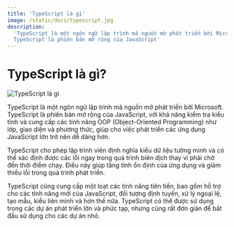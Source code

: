 ```yaml
---
title: 'TypeScript là gì'
image: /static/docs/typescript.jpg
description:
  'TypeScript là một ngôn ngữ lập trình mã nguồn mở phát triển bởi Microsoft.
  TypeScript là phiên bản mở rộng của JavaScript'
---
```


# TypeScript là gì?

![TypeScript là gì](/static/docs/typescript.jpg)

TypeScript là một ngôn ngữ lập trình mã nguồn mở phát triển bởi Microsoft.
TypeScript là phiên bản mở rộng của JavaScript, với khả năng kiểm tra kiểu tĩnh
và cung cấp các tính năng OOP (Object-Oriented Programming) như lớp, giao diện
và phương thức, giúp cho việc phát triển các ứng dụng JavaScript lớn trở nên dễ
dàng hơn.

TypeScript cho phép lập trình viên định nghĩa kiểu dữ liệu tường minh và có thể
xác định được các lỗi ngay trong quá trình biên dịch thay vì phải chờ đến thời
điểm chạy. Điều này giúp tăng tính ổn định của ứng dụng và giảm thiểu lỗi trong
quá trình phát triển.

TypeScript cũng cung cấp một loạt các tính năng tiên tiến, bao gồm hỗ trợ cho
các tính năng mới của JavaScript, đối tượng định tuyến, xử lý ngoại lệ, tạo mẫu,
kiểu liên minh và hơn thế nữa. TypeScript có thể được sử dụng trong các dự án
phát triển lớn và phức tạp, nhưng cũng rất đơn giản để bắt đầu sử dụng cho các
dự án nhỏ.
